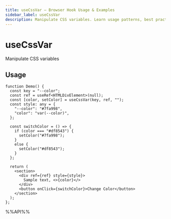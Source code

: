 ```yaml
---
title: useCssVar – Browser Hook Usage & Examples
sidebar_label: useCssVar
description: Manipulate CSS variables. Learn usage patterns, best practices, and code examples for React developers.
---
```

# useCssVar

Manipulate CSS variables

## Usage

```tsx live
function Demo() {
  const key = "--color";
  const ref = useRef<HTMLDivElement>(null);
  const [color, setColor] = useCssVar(key, ref, "");
  const style: any = {
    "--color": "#7fa998",
    "color": "var(--color)",
  };

  const switchColor = () => {
    if (color === "#df8543") {
      setColor("#7fa998");
    }
    else {
      setColor("#df8543");
    }
  };

  return (
    <section>
      <div ref={ref} style={style}>
        Sample text, <>{color}</>
      </div>
      <button onClick={switchColor}>Change Color</button>
    </section>
  );
};

```

%%API%%
